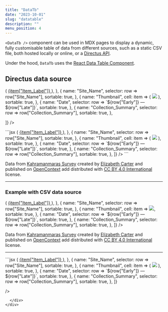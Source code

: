 ```yaml
---
title: "DataTb"
date: "2023-10-01"
slug: "datatable"
description: ""
menu_position: 4
---
```



`<DataTb />` component can be used in MDX pages to display a dynamic, fully customisable table of data from different sources, such as a static CSV file, both hosted locally or online, or a [Directus API](https://docs.directus.io/reference/introduction.html).

Under the hood, `DataTb` uses the [React Data Table Component](https://react-data-table-component.netlify.app/?path=/docs/getting-started-intro--docs).

## Directus data source
<div className="row">
  <div className="col-sm-8">
    <DataTb
      source={{
        dTable: "scms_ksa",
        dQueryString: "limit=1000&offset=0",
      }}
      striped={true}
      columns={[
    {
      name: "Item_Label",
      sortable: true,
      cell: item => (
            <a href={`../record/?tb=scms_ksa&id=${item.id}`}>
              {item["Item_Label"]} 
            </a>
          ),
    },
    {
      name: "Site_Name",
      selector: row => row["Site_Name"],
      sortable: true,
    },
    {
      name: "Thumbnail",
      cell: item => (
            <img src={item["Thumbnail"]} />
          ),
      sortable: true,
    },
    {
      name: "Date",
      selector: row => `${row["Early"]} — ${row["Late"]}`,
      sortable: true,
    },
    {
      name: "Collection_Summary",
      selector: row => row["Collection_Summary"],
      sortable: true,
    },
    
  ]}
    />
  </div>

  <div className="col-sm-4">
```jsx
<DataTb
  striped={true}
  source={{
    dTable: "scms_ksa",
    dQueryString :"limit=1000&offset=0"
  }}
  columns={[
    {
      name: "Item_Label",
      sortable: true,
      cell: item => (
            <a href={`../record/?tb=scms_ksa&id=${item.id}`}>
              {item["Item_Label"]} 
            </a>
          ),
    },
    {
      name: "Site_Name",
      selector: row => row["Site_Name"],
      sortable: true,
    },
    {
      name: "Thumbnail",
      cell: item => (
            <img src={item["Thumbnail"]} />
          ),
      sortable: true,
    },
    {
      name: "Date",
      selector: row => `${row["Early"]} — ${row["Late"]}`,
      sortable: true,
    },
    {
      name: "Collection_Summary",
      selector: row => row["Collection_Summary"],
      sortable: true,
    },
]}
/>
```
  </div>

Data from [Kahramanmaraş Survey](https://opencontext.org/projects/ca4f4719-f2a5-4119-99fa-b04573c8929a) created by [Elizabeth Carter](http://opencontext.org/persons/3208923d-69d0-70e9-9cc1-23ad97770aec) and published on [OpenContext](https://opencontext.org/projects/ca4f4719-f2a5-4119-99fa-b04573c8929a) add distributed with [CC BY 4.0 International](https://creativecommons.org/licenses/by/4.0) license.

---

</div>

### Example with CSV data source

<div className="row">
  <div className="col-sm-8">
<DataTb
  source={{
    path2data: "/data/ksa.csv"
  }}
  columns={[
    {
      name: "Item_Label",
      sortable: true,
      cell: item => (
        <a href={`../record/?tb=scms_ksa&id=${item.id}`}>
              {item["Item_Label"]} 
            </a>
      ),
    },
    {
      name: "Site_Name",
      selector: row => row["Site_Name"],
      sortable: true,
    },
    {
      name: "Thumbnail",
      cell: item => <img src={item["Thumbnail"]} />,
      sortable: true,
    },
    {
      name: "Date",
      selector: row => `${row["Early"]} — ${row["Late"]}`,
      sortable: true,
    },
    {
      name: "Collection_Summary",
      selector: row => row["Collection_Summary"],
      sortable: true,
    },
  ]}
/>

Data from [Kahramanmaraş Survey](https://opencontext.org/projects/ca4f4719-f2a5-4119-99fa-b04573c8929a) created by [Elizabeth Carter](http://opencontext.org/persons/3208923d-69d0-70e9-9cc1-23ad97770aec) and published on [OpenContext](https://opencontext.org/projects/ca4f4719-f2a5-4119-99fa-b04573c8929a) add distributed with [CC BY 4.0 International](https://creativecommons.org/licenses/by/4.0) license.

---

  </div>
    <div className="col-sm-4">
```jsx
<DataTb
  source={{
    path2data: "/data/ksa.csv"
  }}
  columns={[
    {
      name: "Item_Label",
      sortable: true,
      cell: item => (
            <a href={`../record/?tb=scms_ksa&id=${item.id}`}>
              {item["Item_Label"]} 
            </a>
          ),
    },
    {
      name: "Site_Name",
      selector: row => row["Site_Name"],
      sortable: true,
    },
    {
      name: "Thumbnail",
      cell: item => (
            <img src={item["Thumbnail"]} />
          ),
      sortable: true,
    },
    {
      name: "Date",
      selector: row => `${row["Early"]} — ${row["Late"]}`,
      sortable: true,
    },
    {
      name: "Collection_Summary",
      selector: row => row["Collection_Summary"],
      sortable: true,
    },
  ]}
  
/>
```
  </div>
</div>
